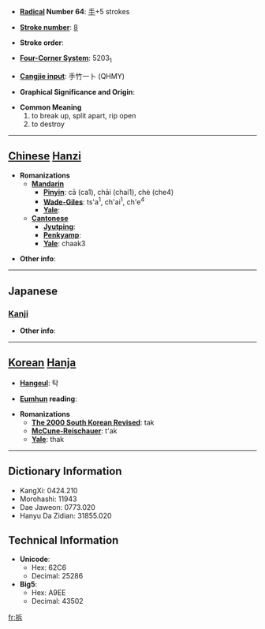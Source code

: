 * '''[[Wiktionary:Chinese radical index| Radical]] Number 64''': [[Wiktionary:Chinese radical index 手|手]]+5 strokes

* '''[[Wiktionary:Chinese total strokes index|Stroke number]]''': [[Wiktionary:Chinese total strokes index 8|8]]

* '''Stroke order''': 

* '''[[Wiktionary:Chinese four corner index|Four-Corner System]]''': 5203<sub>1</sub>

* '''[[Wiktionary:Chinese Cangjie index|Cangjie input]]''': 手竹一卜 (QHMY)

* '''Graphical Significance and Origin''': 

* '''Common Meaning'''
*#to break up, split apart, rip open
*# to destroy


----

== [[Chinese]] [[Hanzi]] ==

* '''Romanizations'''
** '''[[Mandarin]]'''
*** '''[[Pinyin]]''': cā (ca1), chāi (chai1), chè (che4)
*** '''[[Wade-Giles]]''': ts'a<sup>1</sup>, ch'ai<sup>1</sup>, ch'e<sup>4</sup>
*** '''[[Yale]]''': 
** '''[[Cantonese]]'''
*** '''[[Jyutping]]''':
*** '''[[Penkyamp]]''': 
*** '''[[Yale]]''': chaak3

* '''Other info''': 

----

==Japanese==
===[[Kanji]]===
{{kanji|on readings=[[たく]] (taku), [[せき]] (seki)
|kun readings=[[ひらく]] (hiraku), [[さく]] (saku)
}}

* '''Other info''':  

----

== [[Korean]] [[Hanja]] ==

* '''[[Hangeul]]''': 탁

* '''[[Eumhun]] reading''': 

* '''Romanizations'''
** '''[[The 2000 South Korean Revised Romanization|The 2000 South Korean Revised]]''': tak
** '''[[McCune-Reischauer]]''': t'ak
** '''[[Yale]]''': thak

----

== Dictionary Information ==

* KangXi: 0424.210
* Morohashi: 11943
* Dae Jaweon: 0773.020
* Hanyu Da Zidian: 31855.020

== Technical Information ==

* '''Unicode''':
** Hex: 62C6
** Decimal: 25286
* '''Big5''':
** Hex: A9EE
** Decimal: 43502

[[fr:拆]]